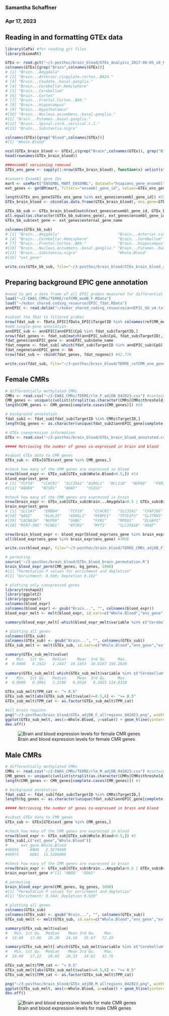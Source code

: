 ### Samantha Schaffner
### Apr 17, 2023

## Reading in and formatting GTEx data
```r
library(CePa) #for reading gct files
library(biomaRt)

GTEx <- read.gct("~/3-posthoc/brain_blood/GTEx_Analysis_2017-06-05_v8_RNASeQCv1.1.9_gene_median_tpm.gct")
colnames(GTEx)[grep("Brain",colnames(GTEx))]
# [1] "Brain...Amygdala"                         
# [2] "Brain...Anterior.cingulate.cortex..BA24." 
# [3] "Brain...Caudate..basal.ganglia."          
# [4] "Brain...Cerebellar.Hemisphere"            
# [5] "Brain...Cerebellum"                       
# [6] "Brain...Cortex"                           
# [7] "Brain...Frontal.Cortex..BA9."             
# [8] "Brain...Hippocampus"                      
# [9] "Brain...Hypothalamus"                     
#[10] "Brain...Nucleus.accumbens..basal.ganglia."
#11] "Brain...Putamen..basal.ganglia."          
#[12] "Brain...Spinal.cord..cervical.c.1."       
#[13] "Brain...Substantia.nigra"    

colnames(GTEx)[grep("Blood",colnames(GTEx))]
#[1] "Whole.Blood"

ncol(GTEx_brain_blood <- GTEx[,c(grep("Brain",colnames(GTEx)), grep("Blood",colnames(GTEx)))]) #14
head(rownames(GTEx_brain_blood))

###ensembl versioning removed
GTEx_ens_gene <- sapply(1:nrow(GTEx_brain_blood), function(x) unlist(strsplit(rownames(GTEx_brain_blood)[x], split="\\."))[1])

#convert Ensembl gene IDs
mart <- useMart("ENSEMBL_MART_ENSEMBL", dataset="hsapiens_gene_ensembl")
ext_genes <- getBM(mart, filters="ensembl_gene_id", values=GTEx_ens_gene, attributes=c("ensembl_gene_id","external_gene_name"),useCache = FALSE)

length(GTEx_ens_gene[GTEx_ens_gene %in% ext_genes$ensembl_gene_id]) #55,551 (Sept 26, 2022)
GTEx_brain_blood <- cbind(as.data.frame(GTEx_brain_blood), ens_gene=GTEx_ens_gene)

GTEx_bb_sub <- GTEx_brain_blood[match(ext_genes$ensembl_gene_id, GTEx_brain_blood$ens_gene),]
all.equal(as.character(GTEx_bb_sub$ens_gene), ext_genes$ensembl_gene_id) #TRUE
GTEx_bb_sub$ext_gene <- ext_genes$external_gene_name

colnames(GTEx_bb_sub)
# [1] "Brain...Amygdala"                          "Brain...Anterior.cingulate.cortex..BA24."  "Brain...Caudate..basal.ganglia."          
# [4] "Brain...Cerebellar.Hemisphere"             "Brain...Cerebellum"                        "Brain...Cortex"                           
# [7] "Brain...Frontal.Cortex..BA9."              "Brain...Hippocampus"                       "Brain...Hypothalamus"                     
#[10] "Brain...Nucleus.accumbens..basal.ganglia." "Brain...Putamen..basal.ganglia."           "Brain...Spinal.cord..cervical.c.1."       
#[13] "Brain...Substantia.nigra"                  "Whole.Blood"                               "ens_gene"                                 
#[16] "ext_gene"  

write.csv(GTEx_bb_sub, file="~/3-posthoc/brain_blood/GTEx_brain_blood_annotated.csv", row.names=FALSE)
```

## Preparing background EPIC gene annotation
```r
#need to get a data frame of all EPIC probes measured for differential methylation in this study, annotated to one gene each
load("~/2-EWAS_CMRs/TERRE/refCMR_medB_F.RData")
load("~/kobor_shared_coding_resource/EPIC_fdat.RData")
annEPIC <- read.delim("~/kobor_shared_coding_resource/annEPIC_GO_v4.txt") #one gene to one CpG annotation (created by Maggie Fu)

#subset the fDat to filtered probes
nrow(fdat_sub <- fData_EPIC[fData_EPIC$TargetID %in% colnames(refCMR_medB_F),]) #42,776 probes
#add single-gene annotation
annEPIC_sub <- annEPIC[annEPIC$CpG %in% fdat_sub$TargetID,]
nrow(fdat_genes <- fdat_sub[match(annEPIC_sub$CpG, fdat_sub$TargetID),]) #32,050 probes with gene annotations
fdat_genes$annEPIC_gene <- annEPIC_sub$Gene_name
fdat_nogene <- fdat_sub[-which(fdat_sub$TargetID %in% annEPIC_sub$CpG),]
fdat_nogene$annEPIC_gene <- NA
nrow(fdat_sub <- rbind(fdat_genes, fdat_nogene)) #42,776

write.csv(fdat_sub, file="~/3-posthoc/brain_blood/TERRE_refCMR_one_gene_per_CpG_becon_anno_0.3.csv", row.names=F)
```

## Female CMRs
```r
# differentially methylated CMRs
CMRs <- read.csv("~/2-EWAS_CMRs/TERRE/rlm_F_adjDB_042023.csv") #contains all variable F probes
CMR_genes <- unique(c(unlist(strsplit(as.character(CMRs[CMRs$threshold_adjDB==TRUE,"geneSymbol"]), split=",")), unlist(strsplit(as.character(CMRs[CMRs$threshold_adjDB==TRUE,"UCSC_REFGENE_NAME"]), split=";"))))
length(CMR_genes <- CMR_genes[complete.cases(CMR_genes)]) #50

# background annotation
fdat_sub2 <- fdat_sub[fdat_sub$TargetID %in% CMRs$TargetID,]
length(bg_genes <- as.character(unique(fdat_sub2$annEPIC_gene[complete.cases(fdat_sub2$annEPIC_gene)]))) #12,347 genes

# GTEx coexpression information
GTEx <- read.csv("~/3-posthoc/brain_blood/GTEx_brain_blood_annotated.csv")

##### Retrieving the number of genes co-expressed in brain and blood

#subset GTEx data to CMR genes
GTEx_sub <- GTEx[GTEx$ext_gene %in% CMR_genes,]

#check how many of the CMR genes are expressed in blood
nrow(blood_expr <- GTEx_sub[GTEx_sub$Whole.Blood>0.5,]) #14
blood_expr$ext_gene
# [1] "TCF19"   "CCHCR1"  "SLC35A1" "ASRGL1"  "BCL11B"  "NUP88"   "FXR2"    "MPDU1"   "NFATC1"  "CRTC1"  
#[11] "ABHD8"   "NTSR1"   "ARAF"    "VSIG1"  

#check how many of the CMR genes are expressed in brain
nrow(brain_expr <- GTEx_sub[GTEx_sub$Brain...Amygdala>0.5 | GTEx_sub$Brain...Anterior.cingulate.cortex..BA24.>0.5 | GTEx_sub$Brain...Caudate..basal.ganglia.>0.5 | GTEx_sub$Brain...Cerebellar.Hemisphere>0.5 | GTEx_sub$Brain...Cerebellum>0.5 | GTEx_sub$Brain...Cortex>0.5 | GTEx_sub$Brain...Frontal.Cortex..BA9.>0.5 | GTEx_sub$Brain...Hippocampus>0.5 | GTEx_sub$Brain...Hypothalamus>0.5 | GTEx_sub$Brain...Nucleus.accumbens..basal.ganglia.>0.5 | GTEx_sub$Brain...Putamen..basal.ganglia.>0.5 | GTEx_sub$Brain...Spinal.cord..cervical.c.1.>0.5 | GTEx_sub$Brain...Substantia.nigra>0.5,]) #34
brain_expr$ext_gene
# [1] "SLC1A7"   "ERBB4"    "TCF19"    "CCHCR1"   "SLC35A1"  "CFAP206"  "SNTG1"    "ADARB2"   "BBOX1"   
#[10] "NAV2"     "KLHL35"   "ASRGL1"   "MYBPC1"   "TPTE2P1"  "SLITRK5"  "BCL11B"   "ACTC1"    "GREM1"   
#[19] "CACNA1H"  "NUP88"    "SHBG"     "FXR2"     "MPDU1"    "DLGAP1"   "NFATC1"   "CRTC1"    "ABHD8"   
#[28] "MIR7-3HG" "KCNG1"    "NTSR1"    "MYT1"     "SLC25A18" "ARAF"     "VSIG1"   

nrow(brain_blood_expr <- blood_expr[blood_expr$ens_gene %in% brain_expr$ens_gene,]) #14 (28% of all CMR genes)
all(blood_expr$ens_gene %in% brain_expr$ens_gene) #TRUE

write.csv(blood_expr, file="~/3-posthoc/brain_blood/TERRE_CMRs_adjDB_F_brain_blood_coexpr_042023.csv", row.names=F)

# permuting
source('~/3-posthoc/brain_blood/GTEx_blood_brain_permutation.R')
brain_blood_expr_perm(CMR_genes, bg_genes, 1000)
#[1] "Permutation P values for enrichment and depletion"
#[1] "Enrichment: 0.938; Depletion 0.102"

# plotting only coexpressed genes
library(reshape2)
library(ggplot2)
library(ggrepel)
colnames(blood_expr)
colnames(blood_expr) <- gsub("Brain...", "", colnames(blood_expr))
blood_expr_melt <- melt(blood_expr, id.vars=c("Whole.Blood","ens_gene","ext_gene"))

summary(blood_expr_melt[-which(blood_expr_melt$variable %in% c("Cerebellum","Cerebellar.Hemisphere")),"value"])

# plotting all genes
colnames(GTEx_sub)
colnames(GTEx_sub) <- gsub("Brain...", "", colnames(GTEx_sub))
GTEx_sub_melt <- melt(GTEx_sub, id.vars=c("Whole.Blood","ens_gene","ext_gene"))

summary(GTEx_sub_melt$value)
#    Min.  1st Qu.   Median     Mean  3rd Qu.     Max. 
#  0.0000   0.2922   2.2447  10.1653  10.0267 150.2920
  
summary(GTEx_sub_melt[-which(GTEx_sub_melt$variable %in% c("Cerebellum","Cerebellar.Hemisphere")),"value"])
#    Min.  1st Qu.   Median     Mean  3rd Qu.     Max. 
#  0.0000   0.3091   2.2196   9.0524   9.2015 114.8310 

GTEx_sub_melt$TPM_cat <- "< 0.5" 
GTEx_sub_melt[abs(GTEx_sub_melt$value)>=0.5,6] <- ">= 0.5"
GTEx_sub_melt$TPM_cat <- as.factor(GTEx_sub_melt$TPM_cat)

#all brain regions
png("~/3-posthoc/brain_blood/GTEx_adjDB_F_allregions_042023.png", width=1000, height=621)
ggplot(GTEx_sub_melt, aes(x=Whole.Blood, y=value)) + geom_hline(yintercept=0.5, linetype="dashed") + geom_vline(xintercept=0.5, linetype="dashed") + geom_point( aes(alpha=TPM_cat,col="pink"), show.legend = FALSE) + geom_text_repel(label=GTEx_sub_melt[,"ext_gene"], col="black", size=3) + theme_bw() + facet_wrap(~variable, nrow=3) + ylab("TPM (Brain)") + xlab("TPM (Whole Blood)")+ scale_color_manual(values=c("lightpink4")) + scale_alpha_manual(values=c(0.5,1))
dev.off()
```
![Brain and blood expression levels for female CMR genes](/home1/NEURO/schaffner/3-posthoc/brain_blood/GTEx_adjDB_F_allregions_042023.png)

## Male CMRs
```r
# differentially methylated CMRs
CMRs <- read.csv("~/2-EWAS_CMRs/TERRE/rlm_M_adjDB_042023.csv") #contains all variable M probes
CMR_genes <- unique(c(unlist(strsplit(as.character(CMRs[CMRs$threshold_adjDB==TRUE,"geneSymbol"]), split=",")), unlist(strsplit(as.character(CMRs[CMRs$threshold_adjDB==TRUE,"UCSC_REFGENE_NAME"]), split=";"))))
length(CMR_genes <- CMR_genes[complete.cases(CMR_genes)]) #3

# background annotation
fdat_sub2 <- fdat_sub[fdat_sub$TargetID %in% CMRs$TargetID,]
length(bg_genes <- as.character(unique(fdat_sub2$annEPIC_gene[complete.cases(fdat_sub2$annEPIC_gene)]))) #12,308 genes

##### Retrieving the number of genes co-expressed in brain and blood

#subset GTEx data to CMR genes
GTEx_sub <- GTEx[GTEx$ext_gene %in% CMR_genes,]

#check how many of the CMR genes are expressed in blood
nrow(blood_expr <- GTEx_sub[GTEx_sub$Whole.Blood>0.5,]) #2
GTEx_sub[,c("ext_gene","Whole.Blood")]
#      ext_gene Whole.Blood
#46801     ANO8   2.9274600
#46971     DDA1  11.5206000

#check how many of the CMR genes are expressed in brain
nrow(brain_expr <- GTEx_sub[GTEx_sub$Brain...Amygdala>0.5 | GTEx_sub$Brain...Anterior.cingulate.cortex..BA24.>0.5 | GTEx_sub$Brain...Caudate..basal.ganglia.>0.5 | GTEx_sub$Brain...Cerebellar.Hemisphere>0.5 | GTEx_sub$Brain...Cerebellum>0.5 | GTEx_sub$Brain...Cortex>0.5 | GTEx_sub$Brain...Frontal.Cortex..BA9.>0.5 | GTEx_sub$Brain...Hippocampus>0.5 | GTEx_sub$Brain...Hypothalamus>0.5 | GTEx_sub$Brain...Nucleus.accumbens..basal.ganglia.>0.5 | GTEx_sub$Brain...Putamen..basal.ganglia.>0.5 | GTEx_sub$Brain...Spinal.cord..cervical.c.1.>0.5 | GTEx_sub$Brain...Substantia.nigra>0.5,]) #4
brain_expr$ext_gene #"[1] "ANO8"  "DDA1" 

# permuting
brain_blood_expr_perm(CMR_genes, bg_genes, 1000)
#[1] "Permutation P values for enrichment and depletion"
#[1] "Enrichment: 0.344; Depletion 0.939"

# plotting all genes
colnames(GTEx_sub)
colnames(GTEx_sub) <- gsub("Brain...", "", colnames(GTEx_sub))
GTEx_sub_melt <- melt(GTEx_sub, id.vars=c("Whole.Blood","ens_gene","ext_gene"))

summary(GTEx_sub_melt$value)
#   Min. 1st Qu.  Median    Mean 3rd Qu.    Max. 
#  10.60   17.66   20.38   24.10   25.87   72.29 

summary(GTEx_sub_melt[-which(GTEx_sub_melt$variable %in% c("Cerebellum","Cerebellar.Hemisphere")),"value"])
#   Min. 1st Qu.  Median    Mean 3rd Qu.    Max. 
#  10.60   17.22   20.02   20.33   24.62   32.76 

GTEx_sub_melt$TPM_cat <- "< 0.5" 
GTEx_sub_melt[abs(GTEx_sub_melt$value)>=0.5,6] <- ">= 0.5"
GTEx_sub_melt$TPM_cat <- as.factor(GTEx_sub_melt$TPM_cat)

png("~/3-posthoc/brain_blood/GTEx_adjDB_M_allregions_042023.png", width=1000, height=621)
ggplot(GTEx_sub_melt, aes(x=Whole.Blood, y=value)) + geom_hline(yintercept=0.5, linetype="dashed") + geom_vline(xintercept=0.5, linetype="dashed") + geom_point( aes(col="pink"), show.legend = FALSE) + geom_text_repel(label=GTEx_sub_melt[,"ext_gene"], col="black", size=3) + theme_bw() + facet_wrap(~variable, nrow=3) + ylab("TPM (Brain)") + xlab("TPM (Whole Blood)") + xlim(c(0,75)) + ylim(c(0,75)) + scale_color_manual(values=c("lightsteelblue4"))
dev.off()
```
![Brain and blood expression levels for male CMR genes](/home1/NEURO/schaffner/3-posthoc/brain_blood/GTEx_adjDB_M_allregions_042023.png)
